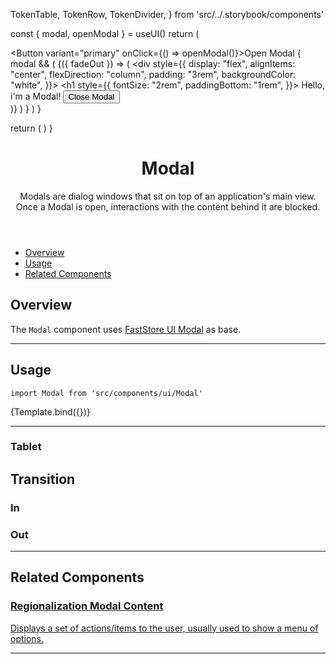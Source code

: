 
  TokenTable,
  TokenRow,
  TokenDivider,
} from 'src/../.storybook/components'

<Meta
  title="Molecules/Modal"
  component={Modal}
/>

  const { modal, openModal } = useUI()
  return (
    <div>
      <Button variant="primary" onClick={() => openModal()}>Open Modal</Button>
      {
        modal && (
          <Modal>
            {({ fadeOut }) => (
              <div style={{
                  display: "flex",
                  alignItems: "center",
                  flexDirection: "column",
                  padding: "3rem",
                  backgroundColor: "white",
              }}>
                <h1 style={{
                  fontSize: "2rem",
                  paddingBottom: "1rem",
                }}>
                  Hello, i'm a Modal!
                </h1>
                <Button onClick={fadeOut}>Close Modal</Button>
              </div>
            )}
          </Modal>
        )
      }
    </div>
  )
}

  return (
    <UIProvider>
      <ModalTemplate />
    </UIProvider>
  )
}

<header>

# Modal

Modals are dialog windows that sit on top of an application's main view. Once a Modal is open, interactions with the content behind it are blocked.

</header>

- [Overview](#overview)
- [Usage](#usage)
- [Related Components](#related-components)

## Overview

The `Modal` component uses [FastStore UI Modal](https://www.faststore.dev/reference/ui/molecules/Modal) as base.

---

## Usage

`import Modal from 'src/components/ui/Modal'`

<Canvas>
  <Story
    name="Overview"
  >
    {Template.bind({})}
  </Story>
</Canvas>

---

<TokenTable>
  <TokenRow
    token="--fs-modal-position-top"
    value="30vh"
  />
  <TokenRow
    token="--fs-modal-position-right"
    value="var(--fs-spacing-4)"
  />
  <TokenRow
    token="--fs-modal-position-left"
    value="var(--fs-spacing-4)"
  />
  <TokenRow
    token="--fs-modal-max-width"
    value="calc(var(--fs-grid-breakpoint-desktop) / 3)"
  />
  <TokenRow
    token="--fs-modal-min-height"
    value="30px"
  />
  <TokenRow
    token="--fs-modal-margin"
    value="auto"
  />
  <TokenRow
    token="--fs-modal-border-radius"
    value="var(--fs-spacing-0)"
  />
</TokenTable>

### Tablet

<TokenTable>
    <TokenRow
    token="--fs-modal-width-tablet"
    value="calc(100vw / 3)"
    isColor
  />
  <TokenRow
    token="--fs-modal-min-width-tablet"
    value="calc(var(--fs-grid-breakpoint-desktop) / 3)"
  />
</TokenTable>


## Transition

### In

<TokenTable>
    <TokenRow
      token="--fs-modal-transition-state-in-timing"
      value="0.2s"
    />
    <TokenRow
      token="--fs-modal-transition-state-in-property"
      value="transform"
    />
    <TokenRow
      token="--fs-modal-transition-state-in-function"
      value="ease-in"
    />
</TokenTable>

### Out

<TokenTable>
    <TokenRow
      token="--fs-modal-transition-state-out-timing"
      value="0.2s"
    />
    <TokenRow
      token="--fs-modal-transition-state-out-property"
      value="transform"
    />
    <TokenRow
      token="--fs-modal-transition-state-out-function"
      value="ease-in"
    />
</TokenTable>

---

## Related Components

<section className="sbdocs-section">
  <article>
    <div style={{ height: '280px' }}>
      <SessionProvider>
        <RegionalizationModalContent />
      </SessionProvider>
    </div>
    <a href="?path=/docs/features-regionalization-regionalizationmodal--overview">
      <article className="sbdocs-section-text">
          <h3>Regionalization Modal Content</h3>
          <p>
            Displays a set of actions/items to the user, usually used to show a menu of options.
          </p>
      </article>
    </a>
  </article>
</section>

---
